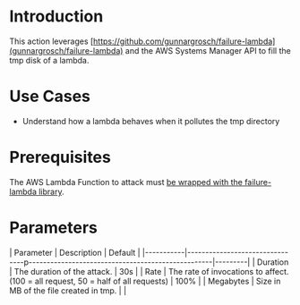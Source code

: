 # Introduction

This action leverages [https://github.com/gunnargrosch/failure-lambda](gunnargrosch/failure-lambda) and the AWS Systems Manager API to fill the tmp disk of a lambda.

# Use Cases

- Understand how a lambda behaves when it pollutes the tmp directory

# Prerequisites

The AWS Lambda Function to attack must [be wrapped with the failure-lambda library](https://github.com/gunnargrosch/failure-lambda#how-to-install-with-parameter-in-ssm-parameter-store).

# Parameters

| Parameter | Description                                                                       | Default |
|-----------|--------------------------------p---------------------------------------------------|---------|
| Duration  | The duration of the attack.                                                       | 30s     |
| Rate      | The rate of invocations to affect. (100 = all request, 50 = half of all requests) | 100%    |
| Megabytes | Size in MB of the file created in tmp.                                            |         |
